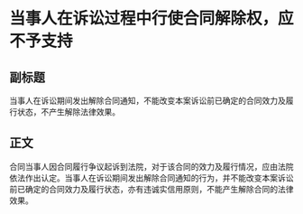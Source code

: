 # 当事人在诉讼过程中行使合同解除权，应不予支持
## 副标题
当事人在诉讼期间发出解除合同通知，不能改变本案诉讼前已确定的合同效力及履行状态，不产生解除法律效果。
## 正文
合同当事人因合同履行争议起诉到法院，对于该合同的效力及履行情况，应由法院依法作出认定。当事人在诉讼期间发出解除合同通知的行为，并不能改变本案诉讼前已确定的合同效力及履行状态，亦有违诚实信用原则，不能产生解除合同的法律效果。